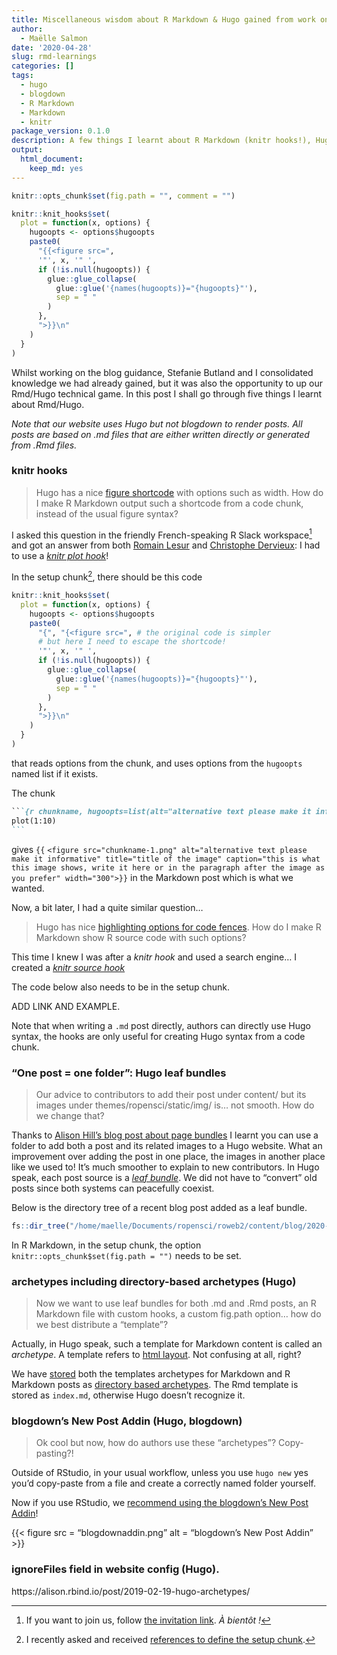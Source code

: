 ```yaml
---
title: Miscellaneous wisdom about R Markdown & Hugo gained from work on our website
author:
  - Maëlle Salmon
date: '2020-04-28'
slug: rmd-learnings
categories: []
tags:
  - hugo
  - blogdown
  - R Markdown
  - Markdown
  - knitr
package_version: 0.1.0
description: A few things I learnt about R Markdown (knitr hooks!), Hugo (ignoreFiles, leaf bundles, archetypes), blogdown (New Post Addin)
output:
  html_document:
    keep_md: yes
---
```


```r
knitr::opts_chunk$set(fig.path = "", comment = "")

knitr::knit_hooks$set(
  plot = function(x, options) {
    hugoopts <- options$hugoopts
    paste0(
      "{{<figure src=",
      '"', x, '" ',
      if (!is.null(hugoopts)) {
        glue::glue_collapse(
          glue::glue('{names(hugoopts)}="{hugoopts}"'),
          sep = " "
        )
      },
      ">}}\n"
    )
  }
)
```

Whilst working on the blog guidance, Stefanie Butland and I consolidated knowledge we had already gained, but it was also the opportunity to up our Rmd/Hugo technical game.
In this post I shall go through five things I learnt about Rmd/Hugo.

_Note that our website uses Hugo but *not* blogdown to render posts. All posts are based on .md files that are either written directly or generated from .Rmd files._

### knitr hooks

> Hugo has a nice [figure shortcode](https://gohugo.io/content-management/shortcodes/#figure) with options such as width. How do I make R Markdown output such a shortcode from a code chunk, instead of the usual figure syntax?

I asked this question in the friendly French-speaking R Slack workspace[^grrr] and got an answer from both [Romain Lesur](https://github.com/RLesur) and [Christophe Dervieux](https://github.com/cderv): I had to use a [_knitr plot hook_](https://yihui.org/knitr/hooks/)!

In the setup chunk[^setup], there should be this code

```r
knitr::knit_hooks$set(
  plot = function(x, options) {
    hugoopts <- options$hugoopts
    paste0(
      "{", "{<figure src=", # the original code is simpler
      # but here I need to escape the shortcode!
      '"', x, '" ',
      if (!is.null(hugoopts)) {
        glue::glue_collapse(
          glue::glue('{names(hugoopts)}="{hugoopts}"'),
          sep = " "
        )
      },
      ">}}\n"
    )
  }
)
```

that reads options from the chunk, and uses options from the `hugoopts` named list if it exists. 

The chunk

````markdown
```{r chunkname, hugoopts=list(alt="alternative text please make it informative", title="title of the image", caption="this is what this image shows, write it here or in the paragraph after the image as you prefer", width=300)} `r ''`
plot(1:10)
```
````

gives `{{` `<figure src="chunkname-1.png" alt="alternative text please make it informative" title="title of the image" caption="this is what this image shows, write it here or in the paragraph after the image as you prefer" width="300">}}` in the Markdown post which is what we wanted.

Now, a bit later, I had a quite similar question...

> Hugo has nice [highlighting options for code fences](https://gohugo.io/content-management/syntax-highlighting/#highlighting-in-code-fences). How do I make R Markdown show R source code with such options?

This time I knew I was after a _knitr hook_ and used a search engine... I created a _[knitr source hook](https://bookdown.org/yihui/rmarkdown-cookbook/output-hooks.html)_

The code below also needs to be in the setup chunk.

ADD LINK AND EXAMPLE.

Note that when writing a `.md` post directly, authors can directly use Hugo syntax, the hooks are only useful for creating Hugo syntax from a code chunk.

### "One post = one folder": Hugo leaf bundles

> Our advice to contributors to add their post under content/ but its images under themes/ropensci/static/img/ is... not smooth. How do we change that?

Thanks to [Alison Hill's blog post about page bundles](https://alison.rbind.io/post/2019-02-21-hugo-page-bundles/) I learnt you can use a folder to add both a post and its related images to a Hugo website.
What an improvement over adding the post in one place, the images in another place like we used to!
It's much smoother to explain to new contributors.
In Hugo speak, each post source is a [_leaf bundle_](https://gohugo.io/content-management/page-bundles/).
We did not have to "convert" old posts since both systems can peacefully coexist.

Below is the directory tree of a recent blog post added as a leaf bundle.

```r
fs::dir_tree("/home/maelle/Documents/ropensci/roweb2/content/blog/2020-02-21-ropensci-leadership")
```

In R Markdown, in the setup chunk, the option `knitr::opts_chunk$set(fig.path = "")` needs to be set.

### archetypes including directory-based archetypes (Hugo)

> Now we want to use leaf bundles for both .md and .Rmd posts, an R Markdown file with custom hooks, a custom fig.path option... how do we best distribute a "template"?

Actually, in Hugo speak, such a template for Markdown content is called an _archetype_. 
A template refers to [html layout](https://gohugo.io/templates/).
Not confusing at all, right?

We have [stored](https://github.com/ropensci/roweb2/tree/master/archetypes) both the templates archetypes for Markdown and R Markdown posts as [directory based archetypes](https://gohugo.io/content-management/archetypes/).
The Rmd template is stored as `index.md`, otherwise Hugo doesn't recognize it.

### blogdown's New Post Addin (Hugo, blogdown)

> Ok cool but now, how do authors use these <check notes> "archetypes"? Copy-pasting?!

Outside of RStudio, in your usual workflow, unless you use `hugo new` yes you'd copy-paste from a file and create a correctly named folder yourself.

Now if you use RStudio, we [recommend using the blogdown's New Post Addin](https://blogguide.ropensci.org/technical.html#blogdownaddin)!

<!--html_preserve-->
{{< figure src = "blogdownaddin.png" alt = "blogdown's New Post Addin" >}}
<!--/html_preserve-->


### ignoreFiles field in website config (Hugo).
[^grrr]: If you want to join us, follow [the invitation link](https://github.com/frrrenchies/frrrenchies#cat-chat-et-discussions-instantan%C3%A9es-cat). _À bientôt !_
[^setup]: I recently asked and received [references to define the setup chunk](https://community.rstudio.com/t/what-defines-the-setup-chunk/27595).

https://alison.rbind.io/post/2019-02-19-hugo-archetypes/